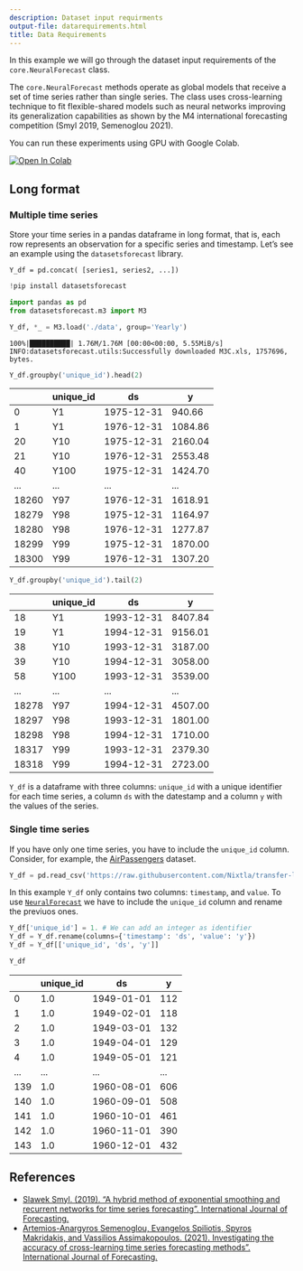 ```yaml
---
description: Dataset input requirments
output-file: datarequirements.html
title: Data Requirements
---
```



In this example we will go through the dataset input requirements of the
`core.NeuralForecast` class.

The `core.NeuralForecast` methods operate as global models that receive
a set of time series rather than single series. The class uses
cross-learning technique to fit flexible-shared models such as neural
networks improving its generalization capabilities as shown by the M4
international forecasting competition (Smyl 2019, Semenoglou 2021).

You can run these experiments using GPU with Google Colab.

<a href="https://colab.research.google.com/github/Nixtla/neuralforecast/blob/main/nbs/examples/Data_Format.ipynb" target="_parent"><img src="https://colab.research.google.com/assets/colab-badge.svg" alt="Open In Colab"/></a>

## Long format

### Multiple time series

Store your time series in a pandas dataframe in long format, that is,
each row represents an observation for a specific series and timestamp.
Let’s see an example using the `datasetsforecast` library.

`Y_df = pd.concat( [series1, series2, ...])`

```python
!pip install datasetsforecast
```


```python
import pandas as pd
from datasetsforecast.m3 import M3
```


```python
Y_df, *_ = M3.load('./data', group='Yearly')
```

``` text
100%|██████████| 1.76M/1.76M [00:00<00:00, 5.55MiB/s]
INFO:datasetsforecast.utils:Successfully downloaded M3C.xls, 1757696, bytes.
```

```python
Y_df.groupby('unique_id').head(2)
```

|       | unique_id | ds         | y       |
|-------|-----------|------------|---------|
| 0     | Y1        | 1975-12-31 | 940.66  |
| 1     | Y1        | 1976-12-31 | 1084.86 |
| 20    | Y10       | 1975-12-31 | 2160.04 |
| 21    | Y10       | 1976-12-31 | 2553.48 |
| 40    | Y100      | 1975-12-31 | 1424.70 |
| ...   | ...       | ...        | ...     |
| 18260 | Y97       | 1976-12-31 | 1618.91 |
| 18279 | Y98       | 1975-12-31 | 1164.97 |
| 18280 | Y98       | 1976-12-31 | 1277.87 |
| 18299 | Y99       | 1975-12-31 | 1870.00 |
| 18300 | Y99       | 1976-12-31 | 1307.20 |

```python
Y_df.groupby('unique_id').tail(2)
```

|       | unique_id | ds         | y       |
|-------|-----------|------------|---------|
| 18    | Y1        | 1993-12-31 | 8407.84 |
| 19    | Y1        | 1994-12-31 | 9156.01 |
| 38    | Y10       | 1993-12-31 | 3187.00 |
| 39    | Y10       | 1994-12-31 | 3058.00 |
| 58    | Y100      | 1993-12-31 | 3539.00 |
| ...   | ...       | ...        | ...     |
| 18278 | Y97       | 1994-12-31 | 4507.00 |
| 18297 | Y98       | 1993-12-31 | 1801.00 |
| 18298 | Y98       | 1994-12-31 | 1710.00 |
| 18317 | Y99       | 1993-12-31 | 2379.30 |
| 18318 | Y99       | 1994-12-31 | 2723.00 |

`Y_df` is a dataframe with three columns: `unique_id` with a unique
identifier for each time series, a column `ds` with the datestamp and a
column `y` with the values of the series.

### Single time series

If you have only one time series, you have to include the `unique_id`
column. Consider, for example, the
[AirPassengers](https://github.com/Nixtla/transfer-learning-time-series/blob/main/datasets/air_passengers.csv)
dataset.

```python
Y_df = pd.read_csv('https://raw.githubusercontent.com/Nixtla/transfer-learning-time-series/main/datasets/air_passengers.csv')
```

In this example `Y_df` only contains two columns: `timestamp`, and
`value`. To use
[`NeuralForecast`](https://nixtlaverse.nixtla.io/neuralforecast/core.html#neuralforecast)
we have to include the `unique_id` column and rename the previuos ones.

```python
Y_df['unique_id'] = 1. # We can add an integer as identifier
Y_df = Y_df.rename(columns={'timestamp': 'ds', 'value': 'y'})
Y_df = Y_df[['unique_id', 'ds', 'y']]
```


```python
Y_df
```

|     | unique_id | ds         | y   |
|-----|-----------|------------|-----|
| 0   | 1.0       | 1949-01-01 | 112 |
| 1   | 1.0       | 1949-02-01 | 118 |
| 2   | 1.0       | 1949-03-01 | 132 |
| 3   | 1.0       | 1949-04-01 | 129 |
| 4   | 1.0       | 1949-05-01 | 121 |
| ... | ...       | ...        | ... |
| 139 | 1.0       | 1960-08-01 | 606 |
| 140 | 1.0       | 1960-09-01 | 508 |
| 141 | 1.0       | 1960-10-01 | 461 |
| 142 | 1.0       | 1960-11-01 | 390 |
| 143 | 1.0       | 1960-12-01 | 432 |

## References

-   [Slawek Smyl. (2019). “A hybrid method of exponential smoothing and
    recurrent networks for time series forecasting”. International
    Journal of
    Forecasting.](https://www.sciencedirect.com/science/article/pii/s0169207019301153)
-   [Artemios-Anargyros Semenoglou, Evangelos Spiliotis, Spyros
    Makridakis, and Vassilios Assimakopoulos. (2021). Investigating the
    accuracy of cross-learning time series forecasting methods”.
    International Journal of
    Forecasting.](https://www.sciencedirect.com/science/article/pii/s0169207020301850)


